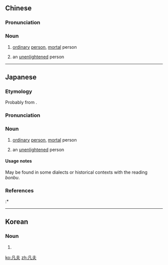 ==Chinese==
{{zh-forms}}

===Pronunciation===
{{zh-pron
|m=fánfū
|c=faan4 fu1
|cat=n
}}

===Noun===
{{zh-noun}}

# [[ordinary]] [[person]], [[mortal]] person
# {{lb|zh|Buddhism}} an [[unenlightened]] person

----

==Japanese==
{{ja-kanjitab|ぼん|ふ|k2=ぷ|yomi=o}}

===Etymology===
Probably from {{der|ja|ltc|sort=ほんぷ'|凡夫|tr={{IPAchar|/bɨɐm pɨo/}}|lit=ordinary, common; worldly, mortal + man, person, fellow}}.

===Pronunciation===
{{ja-pron|yomi=goon|ぼんぷ|acc=1|acc_ref=DJR}}

===Noun===
{{ja-noun|ぼんぷ}}

# [[ordinary]] [[person]], [[mortal]] person
# {{lb|ja|Buddhism}} an [[unenlightened]] person

====Usage notes====
May be found in some dialects or historical contexts with the reading ''bonbu''.

===References===
<references/>
:* {{R:Kokugo Dai Jiten}}

----

==Korean==
{{ko-hanjatab}}

===Noun===
{{ko-noun|hangeul=범부}}

# {{hanja form of|범부|[[ordinary]] [[person]], [[mortal]] person; (Buddhism) an [[unenlightened]] person}}

[[ko:凡夫]]
[[zh:凡夫]]